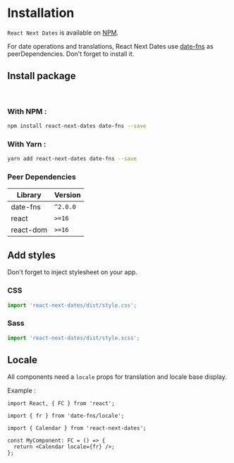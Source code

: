 
<Meta title="Documentation/Installation" />

# Installation

`React Next Dates` is available on [NPM](https://www.npmjs.com/package/react-next-dates).

For date operations and translations, React Next Dates use [date-fns](https://date-fns.org/) as peerDependencies. Don't forget to install it.

## Install package

<br />

### With NPM :

```sh
npm install react-next-dates date-fns --save
```

### With Yarn :

```sh
yarn add react-next-dates date-fns --save
```

### Peer Dependencies

| Library   | Version  |
| --------- | -------- |
| date-fns  | `^2.0.0` |
| react     | `>=16`   |
| react-dom | `>=16`   |

## Add styles

Don't forget to inject stylesheet on your app.

### CSS

```js
import 'react-next-dates/dist/style.css';
```

### Sass

```js
import 'react-next-dates/dist/style.scss';
```

## Locale

All components need a `locale` props for translation and locale base display.

Example :

```tsx
import React, { FC } from 'react';

import { fr } from 'date-fns/locale';

import { Calendar } from 'react-next-dates';

const MyComponent: FC = () => {
  return <Calendar locale={fr} />;
};
```
